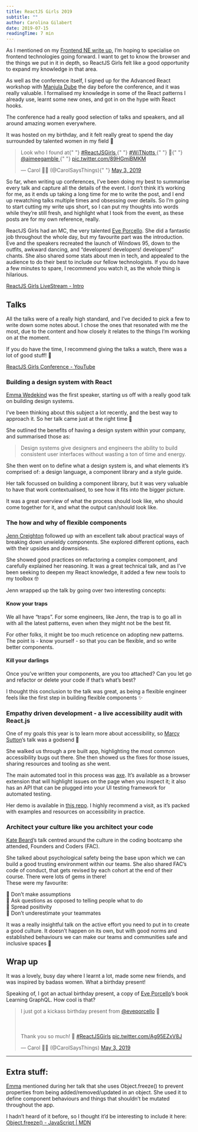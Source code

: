 ```yaml
---
title: ReactJS Girls 2019
subtitle: ""
author: Carolina Gilabert
date: 2019-07-15
readingTime: 7 min
---
```


As I mentioned on my [Frontend NE write up](/blog/frontend-ne-2019), I’m hoping to specialise on frontend technologies going forward. I want to get to know the browser and the things we put in it in depth, so ReactJS Girls felt like a good opportunity to expand my knowledge in that area.

As well as the conference itself, I signed up for the Advanced React workshop with [Manjula Dube](https://twitter.com/manjula_dube) the day before the conference, and it was really valuable. I formalised my knowledge in some of the React patterns I already use, learnt some new ones, and got in on the hype with React hooks.

The conference had a really good selection of talks and speakers, and all around amazing women everywhere.

It was hosted on my birthday, and it felt really great to spend the day surrounded by talented women in my field 🥳

<p>
  <blockquote class="twitter-tweet" data-lang="en">
    <p lang="en" dir="ltr">
      Look who I found at{" "}
      <a href="https://twitter.com/hashtag/ReactJSGirls?src=hash&amp;ref_src=twsrc%5Etfw">
        #ReactJSGirls
      </a>{" "}
      <a href="https://twitter.com/hashtag/WiTNotts?src=hash&amp;ref_src=twsrc%5Etfw">
        #WiTNotts
      </a>{" "}
      💛{" "}
      <a href="https://twitter.com/aimeegamble?ref_src=twsrc%5Etfw">
        @aimeegamble
      </a>{" "}
      <a href="https://t.co/89HGmjBMKM">pic.twitter.com/89HGmjBMKM</a>
    </p>
    &mdash; Carol 👩‍💻 (@CarolSaysThings){" "}
    <a href="https://twitter.com/CarolSaysThings/status/1124267687482396675?ref_src=twsrc%5Etfw">
      May 3, 2019
    </a>
  </blockquote>
</p>

So far, when writing up conferences, I’ve been doing my best to summarise every talk and capture all the details of the event. I don’t think it’s working for me, as it ends up taking a long time for me to write the post, and I end up rewatching talks multiple times and obsessing over details. So I’m going to start cutting my write ups short, so I can put my thoughts into words while they’re still fresh, and highlight what I took from the event, as these posts are for my own reference, really.

ReactJS Girls had an MC, the very talented [Eve Porcello](https://twitter.com/eveporcello). She did a fantastic job throughout the whole day, but my favourite part was the introduction. Eve and the speakers recreated the launch of Windows 95, down to the outfits, awkward dancing, and “developers! developers! developers!” chants. She also shared some stats about men in tech, and appealed to the audience to do their best to include our fellow technologists.
If you do have a few minutes to spare, I recommend you watch it, as the whole thing is hilarious.

[ReactJS Girls LiveStream - Intro](https://youtu.be/dkl6sYff2C8?t=1993)

## Talks

All the talks were of a really high standard, and I’ve decided to pick a few to write down some notes about. I chose the ones that resonated with me the most, due to the content and how closely it relates to the things I’m working on at the moment.

If you do have the time, I recommend giving the talks a watch, there was a lot of good stuff! 🙂

[ReactJS Girls Conference - YouTube](https://www.youtube.com/playlist?list=PLfrHCOIcmSupF372EGlyi3l4y2R7F8A3q)

### Building a design system with React

[Emma Wedekind](https://twitter.com/EmmaWedekind) was the first speaker, starting us off with a really good talk on building design systems.

I’ve been thinking about this subject a lot recently, and the best way to approach it. So her talk came just at the right time 🙂

She outlined the benefits of having a design system within your company, and summarised those as:

> Design systems give designers and engineers the ability to build consistent user interfaces without wasting a ton of time and energy.

She then went on to define what a design system is, and what elements it’s comprised of: a design language, a component library and a style guide.

Her talk focussed on building a component library, but it was very valuable to have that work contextualised, to see how it fits into the bigger picture.

It was a great overview of what the process should look like, who should come together for it, and what the output can/should look like.

### The how and why of flexible components

[Jenn Creighton](https://twitter.com/gurlcode) followed up with an excellent talk about practical ways of breaking down unwieldy components. She explored different options, each with their upsides and downsides.

She showed good practices on refactoring a complex component, and carefully explained her reasoning. It was a great technical talk, and as I’ve been seeking to deepen my React knowledge, it added a few new tools to my toolbox 🤓

Jenn wrapped up the talk by going over two interesting concepts:

#### Know your traps

We all have “traps”. For some engineers, like Jenn, the trap is to go all in with all the latest patterns, even when they might not be the best fit.

For other folks, it might be too much reticence on adopting new patterns. The point is - know yourself - so that you can be flexible, and so write better components.

#### Kill your darlings

Once you’ve written your components, are you too attached? Can you let go and refactor or delete your code if that’s what’s best?

I thought this conclusion to the talk was great, as being a flexible engineer feels like the first step in building flexible components ✨

### Empathy driven development - a live accessibility audit with React.js

One of my goals this year is to learn more about accessibility, so [Marcy Sutton](https://twitter.com/marcysutton)’s talk was a godsend 🤩

She walked us through a pre built app, highlighting the most common accessibility bugs out there. She then showed us the fixes for those issues, sharing resources and tooling as she went.

The main automated tool in this process was [axe](https://deque.com/axe). It’s available as a browser extension that will highlight issues on the page when you inspect it; it also has an API that can be plugged into your UI testing framework for automated testing.

Her demo is available in [this repo](https://github.com/marcysutton/empathy-driven-development). I highly recommend a visit, as it’s packed with examples and resources on accessibility in practice.

### Architect your culture like you architect your code

[Kate Beard](https://twitter.com/sbinlondon)’s talk centred around the culture in the coding bootcamp she attended, Founders and Coders (FAC).

She talked about psychological safety being the base upon which we can build a good trusting environment within our teams. She also shared FAC’s code of conduct, that gets revised by each cohort at the end of their course. There were lots of gems in there!  
These were my favourite:

💎 Don’t make assumptions  
💎 Ask questions as opposed to telling people what to do  
💎 Spread positivity  
💎 Don’t underestimate your teammates

It was a really insightful talk on the active effort you need to put in to create a good culture. It doesn’t happen on its own, but with good norms and established behaviours we can make our teams and communities safe and inclusive spaces 💛

## Wrap up

It was a lovely, busy day where I learnt a lot, made some new friends, and was inspired by badass women. What a birthday present!

Speaking of, I got an actual birthday present, a copy of [Eve Porcello](https://twitter.com/eveporcello)’s book Learning GraphQL. How cool is that?

<p><blockquote class="twitter-tweet" data-lang="en"><p lang="en" dir="ltr">I just got a kickass birthday present from <a href="https://twitter.com/eveporcello?ref_src=twsrc%5Etfw">@eveporcello</a> 🎁<br></br><br></br>Thank you so much! 💛 <a href="https://twitter.com/hashtag/ReactJSGirls?src=hash&amp;ref_src=twsrc%5Etfw">#ReactJSGirls</a> <a href="https://t.co/Ag95EZxV8J">pic.twitter.com/Ag95EZxV8J</a></p>&mdash; Carol 👩‍💻 (@CarolSaysThings) <a href="https://twitter.com/CarolSaysThings/status/1124315636598018048?ref_src=twsrc%5Etfw">May 3, 2019</a></blockquote></p>

---

## Extra stuff:

[Emma](https://twitter.com/EmmaWedekind) mentioned during her talk that she uses Object.freeze() to prevent properties from being added/removed/updated in an object. She used it to define component behaviours and things that shouldn’t be mutated throughout the app.

I hadn’t heard of it before, so I thought it’d be interesting to include it here:
[Object.freeze() - JavaScript | MDN](https://developer.mozilla.org/en-US/docs/Web/JavaScript/Reference/Global_Objects/Object/freeze)
